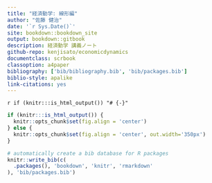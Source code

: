 ```yaml
--- 
title: "経済動学: 線形編"
author: "佐藤 健治"
date: '`r Sys.Date()`'
site: bookdown::bookdown_site
output: bookdown::gitbook
description: 経済動学 講義ノート
github-repo: kenjisato/economicdynamics
documentclass: scrbook
classoption: a4paper
bibliography: ['bib/bibliography.bib', 'bib/packages.bib']
biblio-style: apalike
link-citations: yes
---
```


`r if (knitr:::is_html_output()) "# {-}"`

```r
if (knitr:::is_html_output()) {
  knitr::opts_chunk$set(fig.align = 'center')
} else {
  knitr::opts_chunk$set(fig.align = 'center', out.width='350px') 
}
```


```r
# automatically create a bib database for R packages
knitr::write_bib(c(
  .packages(), 'bookdown', 'knitr', 'rmarkdown'
), 'bib/packages.bib')
```


